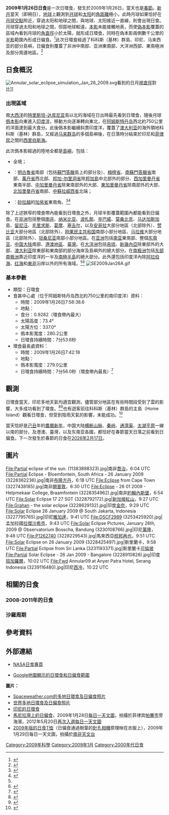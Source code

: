 {{noteTA|G1=Country}}
{{Infobox solar eclipse
|year             = 2009
|month            = 1
|day              = 26
|image            = Solar Eclipse from Riversdale South Africa by Wim Filmalter (3238794030) (cropped).jpg
|caption          = [[南非|南非]][[里弗斯代爾|里弗斯代爾]]的日偏食
|map              = SE2009Jan26A.png
|map_caption      = 2009年1月26日日環食路徑圖
|nature           = 日環食
|gamma            = -0.282
|magnitude        = 0.9282
|saros            = 131
|saros_sequence   = 50
|saros_total      = 70
|duration         = 473.6秒（7分53.6秒）
|location         = [[阿姆斯特丹島|阿姆斯特丹島]]西北約750公里的南[[印度洋|印度洋]]
|coords           = {{coord|34|4.6|S|70|14.0|E}}
|max_width        = {{Convert|280.2|km}}
|start_partial    = 4:56:37.0
|start_total      = 6:02:38.7
|start_central    = 
|greatest_eclipse = 7:58:38.6
|end_central      = 
|end_total        = 
|end_partial      = 
|hour             = 7
|minute           = 58
|second           = 38
|durations        = 
}}
'''2009年1月26日日食'''是一次日環食，發生於2009年1月26日，當天也是[[春節|春節]]。[[新月|新月]]當天（即朔日），[[地球|地球]]上觀測到[[月球|月球]]和[[太阳|太阳]]的[[角距離|角距離]]極小，此時月球如果恰好在[[月球交點|月球交點]]附近，穿過太阳和地球之間，與地球、太阳接近一直線，則會出現日食。月球穿過太阳和地球之間，但距地球較遠，[[本影|本影]]未能接觸地表，而使[[偽本影|偽本影]]覆蓋的區域內看到月球的[[角直徑|角直徑]]小於太陽，就形成日環食，同時在偽本影兩側數千公里的[[半影|半影]]範圍內形成日偏食。<ref name="astron">{{cite web|author=樊忠玉|title=日（月）食|url=http://www.astron.ac.cn/bencandy-51-1630-1.htm|publisher=中国天文科普网|accessdate=2015-12-17|archive-date=2014-09-17|archive-url=https://web.archive.org/web/20140917080048/http://www.astron.ac.cn/bencandy-51-1630-1.htm|dead-url=no}}</ref>此次日環食經過了科科斯（基林）群島、印尼、马来西亚的部分島嶼，日偏食則覆蓋了非洲中南部、亚洲東南部、大洋洲西部、東南極洲及部分周邊地區。<ref name="NASAPDF">{{cite web|author=Fred Espenak|title=Figure 1 - Annular Solar Eclipse of 2009 Jan 26|url=http://eclipse.gsfc.nasa.gov/OH/OHfigures/OH2009-Fig01.pdf|publisher=NASA Eclipse Web Site|accessdate=2015-12-17|archive-date=2017-02-07|archive-url=https://web.archive.org/web/20170207070626/https://eclipse.gsfc.nasa.gov/OH/OHfigures/OH2009-Fig01.pdf|dead-url=no}}{{en}}</ref>

== 日食概況 ==
[[File:Annular_solar_eclipse_simulation_Jan_26_2009.svg|thumb]]看到的日月[[視直徑|視直徑]]對比]]
=== 出現區域 ===
南[[大西洋|大西洋]]的[[特里斯坦-达库尼亚|特里斯坦-达库尼亚]]島以北的海域在日出時最先看到日環食，隨後月球[[僞本影|僞本影]]向東進入[[印度洋|印度洋]]，移動方向逐漸轉向東北，在[[阿姆斯特丹岛|阿姆斯特丹岛]]西北約750公里的洋面達到最大食分。此後僞本影繼續斜貫印度洋，覆蓋了[[澳大利亚|澳大利亚]]的海外領地科科斯（基林）群島，又經過[[马来群岛|马来群岛]]的多個島嶼後，在日落時分結束於印尼和[[菲律宾|菲律宾]]之間的[[西里伯斯海|西里伯斯海]]。

此次僞本影經過的陸地全都是[[島嶼|島嶼]]，包括：
*{{CCK}}全境；
*{{IDN}}：[[明古魯省|明古魯省]]南部（包括[[蘇門答臘|蘇門答臘]]島上的部分及{{link-id|恩加諾島|Pulau Enggano}}）、[[楠榜省|楠榜省]]、[[南蘇門答臘省|南蘇門答臘省]]南部、[[萬丹省|萬丹省]]西北部、[[邦加-勿里洞省|邦加-勿里洞省]]除[[邦加島|邦加島]]中北部外的部分、[[西加里曼丹省|西加里曼丹省]]東南半部、[[中加里曼丹省|中加里曼丹省]]除東南部外的大部、[[東加里曼丹省|東加里曼丹省]]除南部外的大部、[[北加里曼丹省|北加里曼丹省]]南部、[[中蘇拉威西省|中蘇拉威西省]]北端；
*{{MYS}}：[[砂拉越|砂拉越]]的[[加帛省|加帛省]]東南角。<ref>{{cite web|author=Fred Espenak|title=Annular Solar Eclipse of 2009 Jan 26 - Google Maps and Solar Eclipse Paths|url=http://eclipse.gsfc.nasa.gov/SEgoogle/SEgoogle2001/SE2009Jan26Agoogle.html|publisher=NASA Eclipse Web Site|accessdate=2009-01-03|archive-date=2008-12-24|archive-url=https://web.archive.org/web/20081224063501/http://eclipse.gsfc.nasa.gov/SEgoogle/SEgoogle2001/SE2009Jan26Agoogle.html|dead-url=no}}{{en}}</ref><ref>{{cite web|author=Xavier M. Jubier|title=Indonésie - Eclipse Annulaire de Soleil du 26 janvier 2009 - Cartographie Interactive Google (Indonesia - 2009 January 26 Annular Solar Eclipse - Interactive Google Map)|url=http://xjubier.free.fr/site_pages/solar_eclipses/ASE_2009_GoogleMapFull.html|accessdate=2016-01-10|archive-date=2016-01-19|archive-url=https://web.archive.org/web/20160119094627/http://xjubier.free.fr/site_pages/solar_eclipses/ASE_2009_GoogleMapFull.html|dead-url=no}}{{fr}}{{en}}</ref>

除了上述狹窄的環食帶內能看到日環食之外，月球半影覆蓋範圍內都能看到日偏食。在[[非洲|非洲]]包括整個[[南非|南非]]、[[纳米比亚|纳米比亚]]、[[波札那|波札那]]、[[辛巴威|辛巴威]]、[[莫桑比克|莫桑比克]]、[[马达加斯加|马达加斯加]]島、[[留尼汪|留尼汪]]、[[毛里求斯|毛里求斯]]、[[葛摩|葛摩]]、[[塞舌尔|塞舌尔]]，以及[[安哥拉|安哥拉]]大部分地區（北部除外）、[[赞比亚|赞比亚]]大部分地區（北部除外）、[[刚果民主共和国|刚果民主共和国]]南部小部分地區、[[马拉维|马拉维]]大部分地區（北部除外）、[[坦桑尼亚|坦桑尼亚]]南部小部分地區。在[[亚洲|亚洲]]包括[[南亚|南亚]]東南部、整個[[东南亚|东南亚]]、[[中国大陆|中国大陆]]南部、[[港澳地區|港澳地區]]、[[臺灣|臺灣]]。在[[大洋洲|大洋洲]]包括[[帛琉|帛琉]]、[[新幾內亞|新幾內亞]]除東部外的大部、[[澳大利亚|澳大利亚]]除東部和東南部的部分海岸及島嶼外的絕大部分。在[[南极洲|南极洲]]包括[[东部南极洲|东部南极洲]]靠近印度洋的一半及[[南極半島|南極半島]]的絕大部分。此外還包括印度洋內除[[阿拉伯海|阿拉伯海]]、[[红海|红海]]和[[东部非洲|東非]]沿岸以外的所有海域。<ref name="NASAPDF"/><ref>{{cite web|author=Fred Espenak|title=Catalog of Solar Eclipses (2001 to 2100)|url=http://eclipse.gsfc.nasa.gov/SEcat5/SE2001-2100.html|publisher=NASA Eclipse Web Site|accessdate=2015-12-17|archive-date=2008-08-08|archive-url=https://web.archive.org/web/20080808043621/http://eclipse.gsfc.nasa.gov/SEcat5/SE2001-2100.html|dead-url=no}}{{en}}</ref>
[[File:SE2009Jan26A.gif|thumb]]

=== 基本參數 ===
{{NoteUTC}}
* 類型：日環食
* 食甚中心處（位于阿姆斯特丹岛西北約750公里的南印度洋）資料：
** 時間：2009年1月26日7:58:38.6
** 地點：{{coord|34|4.6|S|70|14.0|E}}
** 食分：0.9282（環食帶內最大）
** 太陽高度：73.4°
** 太陽方位：337.0°
** 僞本影寬度：280.2公里
** 日環食持續時間：7分53.6秒
* 環食最長處資料：
** 時間：2009年1月26日7:42:18
** 地點：{{coord|37|4|S|65|13|E}}
** 僞本影寬度：279.0公里
** 日環食持續時間：7分56.0秒（環食帶內最長）<ref>{{cite web|author=Fred Espenak|title=Besselian Elements for Annular Solar Eclipse of 2009 Jan 26|url=http://eclipse.gsfc.nasa.gov/SEbeselm/SEbeselm2001/SE2009Jan26Abeselm.html|publisher=NASA Eclipse Web Site|accessdate=2015-12-18|archive-date=2016-03-08|archive-url=https://web.archive.org/web/20160308042400/http://eclipse.gsfc.nasa.gov/SEbeselm/SEbeselm2001/SE2009Jan26Abeselm.html|dead-url=no}}{{en}}</ref>

== 觀測 ==
日環食當天，印尼多地天氣均適宜觀測，儘管部分地區在有些時間段受到了雲的影響，大多成功看到了環食。<ref>{{cite web|title=Indonesians among the few to witness solar eclipse|url=http://www.thejakartapost.com/news/2009/01/26/indonesians-among-few-witness-solar-eclipse.html|work=[[美联社|美联社]]|publisher=[[雅加達郵報|雅加達郵報]]|date=2009-01-26|deadurl=yes|archiveurl=https://web.archive.org/web/20151214012621/http://www.thejakartapost.com/news/2009/01/26/indonesians-among-few-witness-solar-eclipse.html|archivedate=2015-12-14|accessdate=2015-12-17}}{{en}}</ref><ref>{{cite web|author=Xavier M. Jubier|title=Eclipse annulaire de Soleil du 26 janvier 2009 depuis Anyer (Java), Indonésie (Annular Solar Eclipse of 2009 January 26 from Anyer (Java), Indonesia)|url=http://xjubier.free.fr/site_pages/solar_eclipses/ASE_20090126_pg01.html|accessdate=2015-12-17|archive-date=2015-12-22|archive-url=https://web.archive.org/web/20151222085941/http://xjubier.free.fr/site_pages/solar_eclipses/ASE_20090126_pg01.html|dead-url=no}}{{fr}}{{en}}</ref>也有遊客前往科科斯（基林）群島的主島（Home Island）觀看日環食，但受到陰雨天氣的影響，未能成功。<ref>{{cite web|title=Annular Solar Eclipse in Cocos Islands|url=http://www.eclipsetours.com/2010-2002-trips/annular-solar-eclipse-in-cocos-islands/|publisher=Eclipse Tours|accessdate=2015-12-17|archive-date=2015-12-22|archive-url=https://web.archive.org/web/20151222144621/http://www.eclipsetours.com/2010-2002-trips/annular-solar-eclipse-in-cocos-islands/|dead-url=no}}{{en}}</ref>

當天恰好是[[己丑|己丑]]年的[[新春|農曆新年]]，中国大陆[[横断山脉|横断山脉]]、[[秦岭|秦岭]]、[[通濟渠|通濟渠]]、[[太湖平原|太湖平原]]一線以南的部分，及港澳、臺灣，以及东南亚各國，都恰好在春節當天日落之前看到日偏食。下一次發生於春節的日食在[[2026年2月17日日食|2026年2月17日]]。

==圖片==
<gallery>
File:Partial eclipse of the sun. (11383898323).jpg|南非[[喬治_(西開普省)|喬治]]，6:04 UTC
File:Partial Eclipse - Bloemfontein, South Africa - 26 January 2009 (3228362236).jpg|南非[[布隆方丹|布隆方丹]]，6:18 UTC
File:Eclipse from Cape Town (3227438185).jpg|南非[[開普敦|開普敦]]，6:30 UTC
File:Eclipse - 26 01 2009 - Helpmekaar College, Braamfontein (3228354962).jpg|南非[[約翰內斯堡|約翰內斯堡]]，6:54 UTC
File:Solar Eclipse 17 27 SGT (3228792172).jpg|[[新加坡|新加坡]][[紅山_(新加坡)|紅山]]，9:27 UTC
File:Grahan - the solar eclipse (3228629132).jpg|印度[[金奈|金奈]]，9:29 UTC
File:Solar Eclipse 26 January 2009 @ South Jakarta, Indonesia (3227795765).jpg|印尼[[雅加達|雅加達]]，9:41 UTC
File:DSCF2989 (3253425920).jpg|孟加拉國[[拉傑沙希市|拉傑沙希市]]，9:43 UTC
File:Solar Eclipse Pictures, January 26th, 2009 @ Observatorium Bosscha, Bandung (3230108766).jpg|印尼[[萬隆|萬隆]]，9:48 UTC
File:P1262740 (3228229543).jpg|馬來西亞[[梳邦再也|梳邦再也]]，9:51 UTC
File:Solar Eclipse on 26 January 2009 (3228425497).jpg|斯里蘭卡{{link-en|努格古達|Nugegoda}}，9:58 UTC
File:Partial Eclipse from Sri Lanka (3231193371).jpg|斯里蘭卡[[可倫坡|可倫坡]]
File:Partial Solar Eclipse - 26 Jan 2009 - Bangalore (3228910826).jpg|印度[[班加羅爾|班加羅爾]]，10:02 UTC
File:Fwd Annular09 at Anyer Patra Hotel, Serang Indonesia (3239116480).jpg|印尼[[西冷|西冷]]，10:22 UTC
</gallery>

== 相關的日食 ==
=== 2008-2011年的日食 ===
{{Solar eclipse set 2008-2011}}

===沙羅周期 ===
{{Solar Saros series 131}}

== 參考資料 ==
{{reflist}}

== 外部連結 ==
{{commons cat|Solar eclipse of 2009 January 26}}
{{日食主題}}
* [http://eclipse.gsfc.nasa.gov/solar.html NASA日食專頁]{{Wayback|url=http://eclipse.gsfc.nasa.gov/solar.html |date=20190108200537 }}{{en}}
{{Solar eclipse NASA reference|2001/SE2009Jan26A}}
* [http://xjubier.free.fr/site_pages/solar_eclipses/ASE_2009_GoogleMapFull.html Google地圖顯示的日環食和日偏食範圍]{{Wayback|url=http://xjubier.free.fr/site_pages/solar_eclipses/ASE_2009_GoogleMapFull.html |date=20160119094627 }}{{fr}}{{en}}

'''圖片：'''
* [http://spaceweather.com/eclipses/gallery_26jan09.htm Spaceweather.com的多地日環食及日偏食照片]{{Wayback|url=http://spaceweather.com/eclipses/gallery_26jan09.htm |date=20160119005907 }}{{en}}
* [http://slide.tech.sina.com.cn/d/slide_5_453_344.html 世界多地日環食及日偏食照片]{{Wayback|url=http://slide.tech.sina.com.cn/d/slide_5_453_344.html |date=20151222123616 }}
* [http://news.nationalgeographic.com/news/2009/01/photogalleries/eclipse/photo2.html 印尼的日環食]{{Wayback|url=http://news.nationalgeographic.com/news/2009/01/photogalleries/eclipse/photo2.html |date=20151222183407 }}{{en}}
* [https://web.archive.org/web/20151222084043/http://www.phys.ncku.edu.tw/~astrolab/mirrors/apod/ap090128.html 馬尼拉灣上的日偏食]，2009年1月28日[[每日一天文圖|每日一天文圖]]，拍攝於菲律宾[[帕賽市|帕賽市]]{{link-en|亞洲購物城|SM Mall of Asia}}旁海濱，2012年5月20日[https://web.archive.org/web/20151222171109/http://www.phys.ncku.edu.tw/~astrolab/mirrors/apod/ap120520.html 再次入選每日一天文圖]
* [https://web.archive.org/web/20160304200542/http://www.phys.ncku.edu.tw/~astrolab/mirrors/apod/ap090129.html 2009年版的日食T恤]（日偏食通過樹葉的[[針孔相機|針孔相機]]原理映在衣服上），2009年1月29日每日一天文圖，拍攝於[[南非天文台|南非天文台]]

{{Solar eclipses
|nature=日環食
|previous=[[2008年8月1日日食|2008年8月1日日食]]
|natureprevious=日全食
|next=[[2009年7月22日日食|2009年7月22日日食]]
|naturenext=日全食
|previoussamenature=[[2008年2月7日日食|2008年2月7日日食]]
|nextsamenature=[[2010年1月15日日食|2010年1月15日日食]]
}}
{{日食}}

[[Category:2009年科學|Category:2009年科學]]
[[Category:2009年1月|Category:2009年1月]]
[[Category:2000年代日食|Category:2000年代日食]]